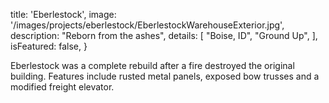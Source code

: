 
  title: 'Eberlestock',
  image: '/images/projects/eberlestock/EberlestockWarehouseExterior.jpg',
  description: "Reborn from the ashes",
  details: [
    "Boise, ID",
    "Ground Up",
  ],
  isFeatured: false,
}


Eberlestock was a complete rebuild after a fire destroyed the original building. Features include rusted metal panels, exposed bow trusses and a modified freight elevator.